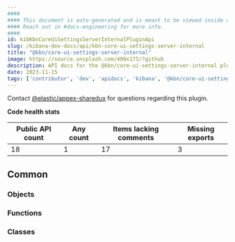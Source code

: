 ```yaml
---
####
#### This document is auto-generated and is meant to be viewed inside our experimental, new docs system.
#### Reach out in #docs-engineering for more info.
####
id: kibKbnCoreUiSettingsServerInternalPluginApi
slug: /kibana-dev-docs/api/kbn-core-ui-settings-server-internal
title: "@kbn/core-ui-settings-server-internal"
image: https://source.unsplash.com/400x175/?github
description: API docs for the @kbn/core-ui-settings-server-internal plugin
date: 2023-11-15
tags: ['contributor', 'dev', 'apidocs', 'kibana', '@kbn/core-ui-settings-server-internal']
---
```




Contact [@elastic/appex-sharedux](https://github.com/orgs/elastic/teams/appex-sharedux) for questions regarding this plugin.

**Code health stats**

| Public API count  | Any count | Items lacking comments | Missing exports |
|-------------------|-----------|------------------------|-----------------|
| 18 | 1 | 17 | 3 |

## Common

### Objects
<DocDefinitionList data={kbnCoreUiSettingsServerInternalObj.common.objects}/>

### Functions
<DocDefinitionList data={kbnCoreUiSettingsServerInternalObj.common.functions}/>

### Classes
<DocDefinitionList data={kbnCoreUiSettingsServerInternalObj.common.classes}/>

